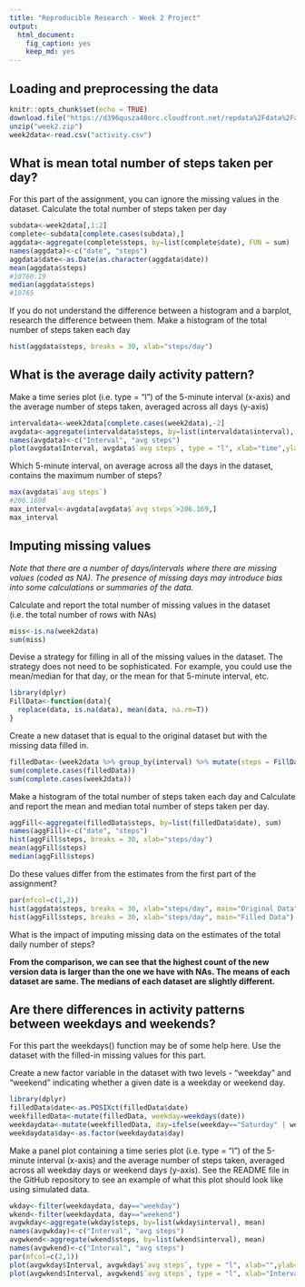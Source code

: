 ---
title: "Reproducible Research - Week 2 Project"
output: 
  html_document:
    fig_caption: yes
    keep_md: yes
---
## Loading and preprocessing the data
```{r setup, include=FALSE}
knitr::opts_chunk$set(echo = TRUE)
download.file("https://d396qusza40orc.cloudfront.net/repdata%2Fdata%2Factivity.zip", destfile = "week2.zip")
unzip("week2.zip")
week2data<-read.csv("activity.csv")
```




## What is mean total number of steps taken per day?

For this part of the assignment, you can ignore the missing values in the dataset.
Calculate the total number of steps taken per day
```{r}
subdata<-week2data[,1:2]
complete<-subdata[complete.cases(subdata),]
aggdata<-aggregate(complete$steps, by=list(complete$date), FUN = sum)
names(aggdata)<-c("date", "steps")
aggdata$date<-as.Date(as.character(aggdata$date))
mean(aggdata$steps)
#10766.19
median(aggdata$steps)
#10765
```

If you do not understand the difference between a histogram and a barplot, research the difference between them. 
Make a histogram of the total number of steps taken each day 
```{r}
hist(aggdata$steps, breaks = 30, xlab="steps/day")
```




## What is the average daily activity pattern?

Make a time series plot (i.e. type = "l") of the 5-minute interval (x-axis) and the average number of steps taken, averaged across all days (y-axis)
```{r}
intervaldata<-week2data[complete.cases(week2data),-2]
avgdata<-aggregate(intervaldata$steps, by=list(intervaldata$interval), mean)
names(avgdata)<-c("Interval", "avg steps")
plot(avgdata$Interval, avgdata$`avg steps`, type = "l", xlab="time",ylab="avg steps")
```

Which 5-minute interval, on average across all the days in the dataset, contains the maximum number of steps?
```{r}
max(avgdata$`avg steps`)
#206.1698
max_interval<-avgdata[avgdata$`avg steps`>206.169,]
max_interval
```




## Imputing missing values

*Note that there are a number of days/intervals where there are missing values (coded as NA).*
*The presence of missing days may introduce bias into some calculations or summaries of the data.*

Calculate and report the total number of missing values in the dataset (i.e. the total number of rows with NAs)
```{r}
miss<-is.na(week2data)
sum(miss)
```

Devise a strategy for filling in all of the missing values in the dataset. The strategy does not need to be sophisticated. 
For example, you could use the mean/median for that day, or the mean for that 5-minute interval, etc.
```{r}
library(dplyr)
FillData<-function(data){
  replace(data, is.na(data), mean(data, na.rm=T))
}
```

Create a new dataset that is equal to the original dataset but with the missing data filled in.
```{r}
filledData<-(week2data %>% group_by(interval) %>% mutate(steps = FillData(steps)))
sum(complete.cases(filledData))
sum(complete.cases(week2data))
```

Make a histogram of the total number of steps taken each day and Calculate and report the mean and median total number of steps taken per day.
```{r}
aggFill<-aggregate(filledData$steps, by=list(filledData$date), sum)
names(aggFill)<-c("date", "steps")
hist(aggFill$steps, breaks = 30, xlab="steps/day")
mean(aggFill$steps)
median(aggFill$steps)
```

Do these values differ from the estimates from the first part of the assignment?
```{r}
par(mfcol=c(1,2))
hist(aggdata$steps, breaks = 30, xlab="steps/day", main="Original Data")
hist(aggFill$steps, breaks = 30, xlab="steps/day", main="Filled Data")
```

What is the impact of imputing missing data on the estimates of the total daily number of steps?

**From the comparison, we can see that the highest count of the new version data is larger than the one we have with NAs. The means of each dataset are same. The medians of each dataset are slightly different.**




## Are there differences in activity patterns between weekdays and weekends?

For this part the weekdays() function may be of some help here. Use the dataset with the filled-in missing values for this part.

Create a new factor variable in the dataset with two levels - "weekday" and "weekend" indicating whether a given date is a weekday or weekend day.
```{r}
library(dplyr)
filledData$date<-as.POSIXct(filledData$date)
weekfilledData<-mutate(filledData, weekday=weekdays(date))
weekdaydata<-mutate(weekfilledData, day=ifelse(weekday=="Saturday" | weekday=="Sunday", "weekend", "weekday"))
weekdaydata$day<-as.factor(weekdaydata$day)
```

Make a panel plot containing a time series plot (i.e. type = "l") of the 5-minute interval (x-axis) and the average number of steps taken, 
averaged across all weekday days or weekend days (y-axis). See the README file in the GitHub repository to see an example of what this plot should look 
like using simulated data.
```{r}
wkday<-filter(weekdaydata, day=="weekday")
wkend<-filter(weekdaydata, day=="weekend")
avgwkday<-aggregate(wkday$steps, by=list(wkday$interval), mean)
names(avgwkday)<-c("Interval", "avg steps")
avgwkend<-aggregate(wkend$steps, by=list(wkend$interval), mean)
names(avgwkend)<-c("Interval", "avg steps")
par(mfcol=c(2,1))
plot(avgwkday$Interval, avgwkday$`avg steps`, type = "l", xlab="",ylab="Number of steps", main = "Weekday")
plot(avgwkend$Interval, avgwkend$`avg steps`, type = "l", xlab="Interval",ylab="Number of steps", main="Weekend")
```

